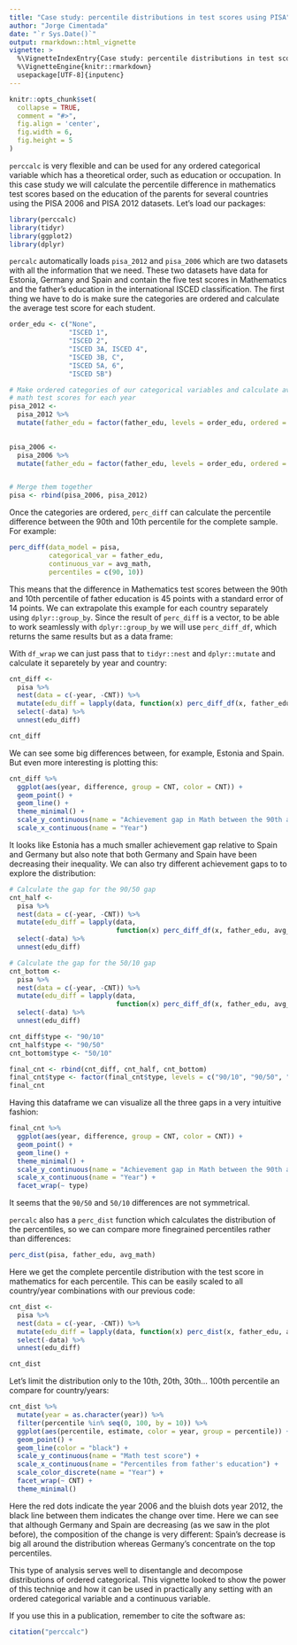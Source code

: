 ```yaml
---
title: "Case study: percentile distributions in test scores using PISA"
author: "Jorge Cimentada"
date: "`r Sys.Date()`"
output: rmarkdown::html_vignette
vignette: >
  %\VignetteIndexEntry{Case study: percentile distributions in test scores using PISA}
  %\VignetteEngine{knitr::rmarkdown}
  usepackage[UTF-8]{inputenc}
---
```


```r
knitr::opts_chunk$set(
  collapse = TRUE,
  comment = "#>",
  fig.align = 'center',
  fig.width = 6,
  fig.height = 5
)
```

`perccalc` is very flexible and can be used for any ordered categorical variable which has a theoretical order, such as education or occupation. In this case study we will calculate the percentile difference in mathematics test scores based on the education of the parents for several countries using the PISA 2006 and PISA 2012 datasets. Let's load our packages:

```r
library(perccalc)
library(tidyr)
library(ggplot2)
library(dplyr)
```

`percalc` automatically loads `pisa_2012` and `pisa_2006` which are two datasets with all the information that we need. These two datasets have data for Estonia, Germany and Spain and contain the five test scores in Mathematics and the father's education in the international ISCED classification. The first thing we have to do is make sure the categories are ordered and calculate the average test score for each student.

```r
order_edu <- c("None",
               "ISCED 1",
               "ISCED 2",
               "ISCED 3A, ISCED 4",
               "ISCED 3B, C",
               "ISCED 5A, 6",
               "ISCED 5B")

# Make ordered categories of our categorical variables and calculate avgerage
# math test scores for each year
pisa_2012 <-
  pisa_2012 %>%
  mutate(father_edu = factor(father_edu, levels = order_edu, ordered = TRUE))
         

pisa_2006 <-
  pisa_2006 %>%
  mutate(father_edu = factor(father_edu, levels = order_edu, ordered = TRUE))


# Merge them together
pisa <- rbind(pisa_2006, pisa_2012)
```

Once the categories are ordered, `perc_diff` can calculate the percentile difference between the 90th and 10th percentile for the complete sample. For example:

```r
perc_diff(data_model = pisa,
          categorical_var = father_edu,
          continuous_var = avg_math,
          percentiles = c(90, 10))
```

This means that the difference in Mathematics test scores between the 90th and 10th percentile of father education is 45 points with a standard error of 14 points. We can extrapolate this example for each country separately using `dplyr::group_by`. Since the result of `perc_diff` is a vector, to be able to work seamlessly with `dplyr::group_by` we will use `perc_diff_df`, which returns the same results but as a data frame:


With `df_wrap` we can just pass that to `tidyr::nest` and `dplyr::mutate` and calculate it separetely by year and country:

```r

cnt_diff <-
  pisa %>%
  nest(data = c(-year, -CNT)) %>%
  mutate(edu_diff = lapply(data, function(x) perc_diff_df(x, father_edu, avg_math, percentiles = c(90, 10)))) %>%
  select(-data) %>% 
  unnest(edu_diff)

cnt_diff
```

We can see some big differences between, for example, Estonia and Spain. But even more interesting is plotting this:

```r
cnt_diff %>% 
  ggplot(aes(year, difference, group = CNT, color = CNT)) +
  geom_point() +
  geom_line() +
  theme_minimal() +
  scale_y_continuous(name = "Achievement gap in Math between the 90th and \n 10th percentile of father's education") +
  scale_x_continuous(name = "Year")
```

It looks like Estonia has a much smaller achievement gap relative to Spain and Germany but also note that both Germany and Spain have been decreasing their inequality. We can also try different achievement gaps to to explore the distribution:

```r

# Calculate the gap for the 90/50 gap
cnt_half <-
  pisa %>%
  nest(data = c(-year, -CNT)) %>%
  mutate(edu_diff = lapply(data,
                           function(x) perc_diff_df(x, father_edu, avg_math, percentiles = c(90, 50)))) %>%
  select(-data) %>% 
  unnest(edu_diff)

# Calculate the gap for the 50/10 gap
cnt_bottom <-
  pisa %>%
  nest(data = c(-year, -CNT)) %>%
  mutate(edu_diff = lapply(data,
                           function(x) perc_diff_df(x, father_edu, avg_math, percentiles = c(50, 10)))) %>%
  select(-data) %>% 
  unnest(edu_diff)

cnt_diff$type <- "90/10"
cnt_half$type <- "90/50"
cnt_bottom$type <- "50/10"

final_cnt <- rbind(cnt_diff, cnt_half, cnt_bottom)
final_cnt$type <- factor(final_cnt$type, levels = c("90/10", "90/50", "50/10"))
final_cnt

```

Having this dataframe we can visualize all the three gaps in a very intuitive fashion:

```r
final_cnt %>% 
  ggplot(aes(year, difference, group = CNT, color = CNT)) +
  geom_point() +
  geom_line() +
  theme_minimal() +
  scale_y_continuous(name = "Achievement gap in Math between the 90th and \n 10th percentile of father's education") +
  scale_x_continuous(name = "Year") +
  facet_wrap(~ type)
```

It seems that the `90/50` and `50/10` differences are not symmetrical.

`percalc` also has a `perc_dist` function which calculates the distribution of the percentiles, so we can compare more finegrained percentiles rather than differences:

```r
perc_dist(pisa, father_edu, avg_math)
```

Here we get the complete percentile distribution with the test score in mathematics for each percentile. This can be easily scaled to all country/year combinations with our previous code:

```r
cnt_dist <-
  pisa %>%
  nest(data = c(-year, -CNT)) %>%
  mutate(edu_diff = lapply(data, function(x) perc_dist(x, father_edu, avg_math))) %>%
  select(-data) %>% 
  unnest(edu_diff)

cnt_dist
```

Let's limit the distribution only to the 10th, 20th, 30th... 100th percentile an compare for country/years:

```r

cnt_dist %>%
  mutate(year = as.character(year)) %>% 
  filter(percentile %in% seq(0, 100, by = 10)) %>%
  ggplot(aes(percentile, estimate, color = year, group = percentile)) +
  geom_point() +
  geom_line(color = "black") +
  scale_y_continuous(name = "Math test score") +
  scale_x_continuous(name = "Percentiles from father's education") +
  scale_color_discrete(name = "Year") +
  facet_wrap(~ CNT) +
  theme_minimal()
```

Here the red dots indicate the year 2006 and the bluish dots year 2012, the black line between them indicates the change over time. Here we can see that although Germany and Spain are decreasing (as we saw in the plot before), the composition of the change is very different: Spain's decrease is big all around the distribution whereas Germany's concentrate on the top percentiles.

This type of analysis serves well to disentangle and decompose distributions of ordered categorical. This vignette looked to show the power of this techniqe and how it can be used in practically any setting with an ordered categorical variable and a continuous variable.

If you use this in a publication, remember to cite the software as:
```r
citation("perccalc")
```
